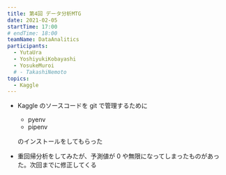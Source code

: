 ```yaml
---
title: 第4回 データ分析MTG
date: 2021-02-05
startTime: 17:00
# endTime: 18:00
teamName: DataAnalitics
participants:
  - YutaUra
  - YoshiyukiKobayashi
  - YosukeMuroi
  # - TakashiNemoto
topics:
  - Kaggle
---
```


- Kaggle のソースコードを git で管理するために

  - pyenv
  - pipenv

  のインストールをしてもらった

- <user name="YoshiyukiKobayashi" />

  重回帰分析をしてみたが、予測値が 0 や無限になってしまったものがあった。次回までに修正してくる
